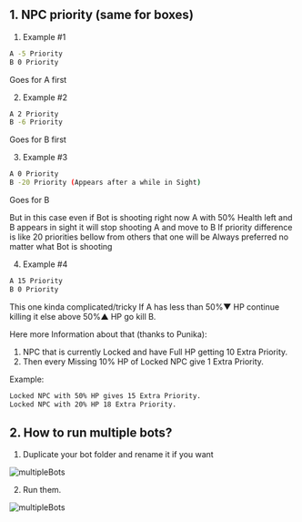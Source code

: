 ## 1. NPC priority (same for boxes)

1. Example #1
```bash
A -5 Priority
B 0 Priority
```
Goes for A first

2. Example #2
```bash 
A 2 Priority
B -6 Priority
```
Goes for B first

3. Example #3
```bash 
A 0 Priority
B -20 Priority (Appears after a while in Sight)
```
Goes for B
 
But in this case even if Bot is shooting right now A with 50% Health left and B appears in sight it will stop shooting A and move to B
If priority difference is like 20 priorities bellow from others that one will be Always preferred no matter what Bot is shooting

4. Example #4
```bash
A 15 Priority
B 0 Priority
```
This one kinda complicated/tricky
If A has less than 50%▼ HP continue killing it else above 50%▲ HP go kill B.

Here more Information about that (thanks to Punika):
1. NPC that is currently Locked and have Full HP getting 10 Extra Priority.
2. Then every Missing 10% HP of Locked NPC give 1 Extra Priority.
 
Example:
```bash
Locked NPC with 50% HP gives 15 Extra Priority.
Locked NPC with 20% HP 18 Extra Priority.
```

## 2. How to run multiple bots?

1. Duplicate your bot folder and rename it if you want

![multipleBots](public/multipleBots1.png)

2. Run them.

![multipleBots](public/multipleBots2.png)